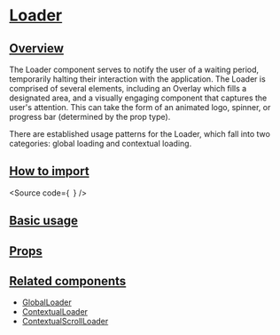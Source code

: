 

<Meta of={Stories} />

# [Loader](#loader)

## [Overview](#overview)

The Loader component serves to notify the user of a waiting period, temporarily halting their interaction with the application.
The Loader is comprised of several elements, including an Overlay which fills a designated area, and a visually engaging component that captures the user's attention.
This can take the form of an animated logo, spinner, or progress bar (determined by the prop type).

There are established usage patterns for the Loader, which fall into two categories: global loading and contextual loading.

## [How to import](#how-to-import)

<Source
  code={`
`}
/>

## [Basic usage](#basic-usage)

<Canvas of={Stories.Base} />

## [Props](#props)

<ArgTypes of={Stories} />

## [Related components](#related-components)

- [GlobalLoader](?path=/story/components-core-feedback-loader-globalloader--docs)
- [ContextualLoader](?path=/docs/components-core-feedback-loader-contextualloader--docs)
- [ContextualScrollLoader](?path=/docs/components-core-feedback-loader-contextualscrollloader--docs)
